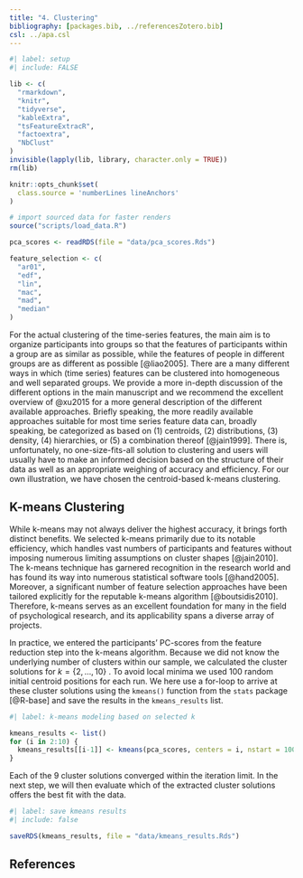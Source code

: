 ```yaml
---
title: "4. Clustering"
bibliography: [packages.bib, ../referencesZotero.bib]
csl: ../apa.csl
---
```



```r
#| label: setup
#| include: FALSE

lib <- c(
  "rmarkdown",
  "knitr",
  "tidyverse",
  "kableExtra",
  "tsFeatureExtracR",
  "factoextra",
  "NbClust"
)
invisible(lapply(lib, library, character.only = TRUE))
rm(lib)

knitr::opts_chunk$set(
  class.source = 'numberLines lineAnchors'
)

# import sourced data for faster renders
source("scripts/load_data.R")

pca_scores <- readRDS(file = "data/pca_scores.Rds")

feature_selection <- c(
  "ar01",
  "edf",
  "lin",
  "mac",
  "mad",
  "median"
)
```

For the actual clustering of the time-series features, the main aim is to organize participants into groups so that the features of participants within a group are as similar as possible, while the features of people in different groups are as different as possible [@liao2005]. There are a many different ways in which (time series) features can be clustered into homogeneous and well separated groups. We provide a more in-depth discussion of the different options in the main manuscript and we recommend the excellent overview of @xu2015 for a more general description of the different available approaches. Briefly speaking, the more readily available approaches suitable for most time series feature data can, broadly speaking, be categorized as based on (1) centroids, (2) distributions, (3) density, (4) hierarchies, or (5) a combination thereof [@jain1999]. There is, unfortunately, no one-size-fits-all solution to clustering and users will usually have to make an informed decision based on the structure of their data as well as an appropriate weighing of accuracy and efficiency. For our own illustration, we have chosen the centroid-based k-means clustering. 

## K-means Clustering

While k-means may not always deliver the highest accuracy, it brings forth distinct benefits. We selected k-means primarily due to its notable efficiency, which handles vast numbers of participants and features without imposing numerous limiting assumptions on cluster shapes [@jain2010]. The k-means technique has garnered recognition in the research world and has found its way into numerous statistical software tools [@hand2005]. Moreover, a significant number of feature selection approaches have been tailored explicitly for the reputable k-means algorithm [@boutsidis2010]. Therefore, k-means serves as an excellent foundation for many in the field of psychological research, and its applicability spans a diverse array of projects.

In practice, we entered the participants' PC-scores from the feature reduction step into the k-means algorithm. Because we did not know the underlying number of clusters within our sample, we calculated the cluster solutions for $k=\{2, \dots , 10\}$ . To avoid local minima we used 100 random initial centroid positions for each run. We here use a for-loop to arrive at these cluster solutions using the `kmeans()` function from the `stats` package [@R-base] and save the results in the `kmeans_results` list.

```r
#| label: k-means modeling based on selected k

kmeans_results <- list()
for (i in 2:10) {
  kmeans_results[[i-1]] <- kmeans(pca_scores, centers = i, nstart = 100)
}
```

Each of the 9 cluster solutions converged within the iteration limit. In the next step, we will then evaluate which of the extracted cluster solutions offers the best fit with the data. 

```r
#| label: save kmeans results
#| include: false

saveRDS(kmeans_results, file = "data/kmeans_results.Rds")
```


## References

::: {#refs}
:::
